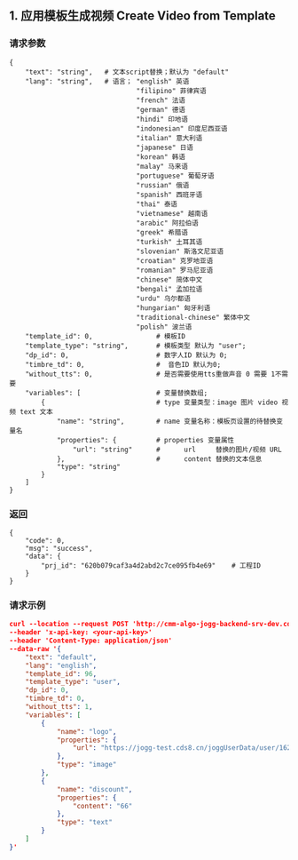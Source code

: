 ## 1. 应用模板生成视频 Create Video from Template

### 请求参数
```azure
{
    "text": "string",   # 文本script替换；默认为 "default"
    "lang": "string",   # 语言； "english" 英语
                                "filipino" 菲律宾语
                                "french" 法语
                                "german" 德语
                                "hindi" 印地语
                                "indonesian" 印度尼西亚语
                                "italian" 意大利语
                                "japanese" 日语
                                "korean" 韩语
                                "malay" 马来语
                                "portuguese" 葡萄牙语
                                "russian" 俄语
                                "spanish" 西班牙语
                                "thai" 泰语
                                "vietnamese" 越南语
                                "arabic" 阿拉伯语
                                "greek" 希腊语
                                "turkish" 土耳其语
                                "slovenian" 斯洛文尼亚语
                                "croatian" 克罗地亚语
                                "romanian" 罗马尼亚语
                                "chinese" 简体中文
                                "bengali" 孟加拉语
                                "urdu" 乌尔都语
                                "hungarian" 匈牙利语
                                "traditional-chinese" 繁体中文
                                "polish" 波兰语
    "template_id": 0,                # 模板ID
    "template_type": "string",       # 模板类型 默认为 "user";
    "dp_id": 0,                      # 数字人ID 默认为 0;
    "timbre_td": 0,                  #  音色ID 默认为0; 
    "without_tts": 0,                # 是否需要使用tts重做声音 0 需要 1不需要
    "variables": [                   # 变量替换数组; 
        {                            # type 变量类型：image 图片 video 视频 text 文本
            "name": "string",        # name 变量名称：模板页设置的待替换变量名
            "properties": {          # properties 变量属性
                "url": "string"      #      url     替换的图片/视频 URL
            },                       #      content 替换的文本信息
            "type": "string"
        }
    ]
}
```
### 返回
```azure
{
    "code": 0,
    "msg": "success",
    "data": {
        "prj_id": "620b079caf3a4d2abd2c7ce095fb4e69"    # 工程ID
    }
}
```
### 请求示例
```json
curl --location --request POST 'http://cmm-algo-jogg-backend-srv-dev.cds8.cn/open/render' 
--header 'x-api-key: <your-api-key>' 
--header 'Content-Type: application/json' 
--data-raw '{
    "text": "default",
    "lang": "english",
    "template_id": 96,
    "template_type": "user",
    "dp_id": 0,
    "timbre_td": 0,
    "without_tts": 1,
    "variables": [
        {
            "name": "logo",
            "properties": {
                "url": "https://jogg-test.cds8.cn/joggUserData/user/162/usermedia/56c09f69cc0e4e35b3eaa2666622773f.png"
            },
            "type": "image"
        },
        {
            "name": "discount",
            "properties": {
                "content": "66"
            },
            "type": "text"
        }
    ]
}'
```